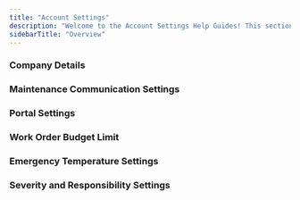 ```yaml
---
title: "Account Settings"
description: "Welcome to the Account Settings Help Guides! This section provides step-by-step instructions for managing key settings in Latchel, ensuring your account is configured to meet your property management needs. Whether you need to add properties and residents, adjust severity and responsibility settings, or customize service provider prioritization, these guides will help you navigate and optimize your account settings with ease.  Explore the articles below to learn how to efficiently configure and manage your account!"
sidebarTitle: "Overview"
---
```


### **Company Details**

<Card title="Adding Your Company Address" icon="address-card" iconType="duotone" href="/s/topic/0TO5e000000h9wqGAA/Adding-Your-Company-Address">
  
</Card>

### **Maintenance Communication Settings**

<CardGroup cols={2}>
  <Card title="How to View Your Latchel-Assigned Phone Number" icon="headphones" iconType="duotone" href="/s/topic/0TO5e000000h9wqGAA/How-to-view-your-Latchel-Assigned-Phone-Number">
    
  </Card>
  <Card title="How to Manage My Own Invoice Notification Settings" icon="file-invoice" iconType="duotone" href="/s/topic/0TO5e000000h9wqGAA/How-to-Manage-My-Own-Invoice-Notification-Settings">
    
  </Card>
  <Card title="How to Configure a Property with Default Access Instructions" icon="key" iconType="duotone" href="/s/topic/0TO5e000000h9wqGAA/How-to-Configure-a-Property-with-Default-Access-Instructions">
    
  </Card>
</CardGroup>

### **Portal Settings**

<CardGroup cols={2}>
  <Card title="Configuring Portal Settings" icon="person-to-portal" iconType="duotone" href="/s/topic/0TO5e000000h9wqGAA/Configuring-Portal-Settings">
    
  </Card>
  <Card title="Customize Resident Review URL" icon="link-horizontal" iconType="duotone" href="/s/topic/0TO5e000000h9wqGAA/Customize-Resident-Review-URL">
    
  </Card>
</CardGroup>

### **Work Order Budget Limit**

<Card title="How to Customize Work Order Budget Limits" icon="money-check-dollar" iconType="duotone" href="/s/topic/0TO5e000000h9wqGAA/How-to-Customize-Work-Order-Budget-Limits">
  
</Card>

### **Emergency Temperature Settings**

<CardGroup cols={2}>
  <Card title="How Emergency Temperature and Severity Settings Work Together" icon="temperature-full" iconType="duotone" href="/s/topic/0TO5e000000h9wqGAA/How-Emergency-Temperature-and-Severity-Settings-Work-Together">
    
  </Card>
  <Card title="How to Add Emergency Temperature Thresholds" icon="temperature-list" iconType="duotone" href="/s/topic/0TO5e000000h9wqGAA/How-to-Add-Emergency-Temperature-Thresholds">
    
  </Card>
</CardGroup>

### **Severity and Responsibility Settings**

<CardGroup cols={2}>
  <Card title="Managing Severity and Responsibility Settings" icon="route-highway" iconType="duotone" href="/s/topic/0TO5e000000h9wqGAA/Managing-Severity-and-Responsibility-Settings">
    
  </Card>
  <Card title="How to Edit Existing Severity and Responsibility Preset" icon="arrow-down-a-z" iconType="duotone" href="/s/topic/0TO5e000000h9wqGAA/How-to-Edit-Existing-Severity-and-Responsibility-Preset">
    
  </Card>
  <Card title="Export Severity Settings as a CSV File" icon="inbox-out" iconType="duotone" href="/s/topic/0TO5e000000h9wqGAA/Export-Severity-Settings-as-a-CSV-File">
    
  </Card>
</CardGroup>